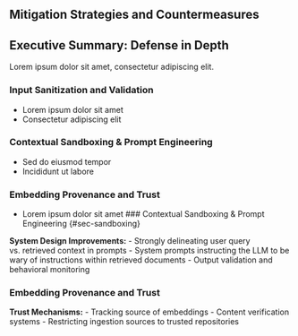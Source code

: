 ## Mitigation Strategies and Countermeasures {#sec-mitigation}

::: {.callout-tip appearance="simple"}
## Executive Summary: Defense in Depth

Lorem ipsum dolor sit amet, consectetur adipiscing elit.
:::

### Input Sanitization and Validation {#sec-input-sanitization}

- Lorem ipsum dolor sit amet
- Consectetur adipiscing elit

### Contextual Sandboxing & Prompt Engineering {#sec-sandboxing}

- Sed do eiusmod tempor
- Incididunt ut labore

### Embedding Provenance and Trust {#sec-provenance}

- Lorem ipsum dolor sit amet
### Contextual Sandboxing & Prompt Engineering {#sec-sandboxing}

**System Design Improvements:**
- Strongly delineating user query vs. retrieved context in prompts
- System prompts instructing the LLM to be wary of instructions within retrieved documents
- Output validation and behavioral monitoring

### Embedding Provenance and Trust {#sec-provenance}

**Trust Mechanisms:**
- Tracking source of embeddings
- Content verification systems
- Restricting ingestion sources to trusted repositories
